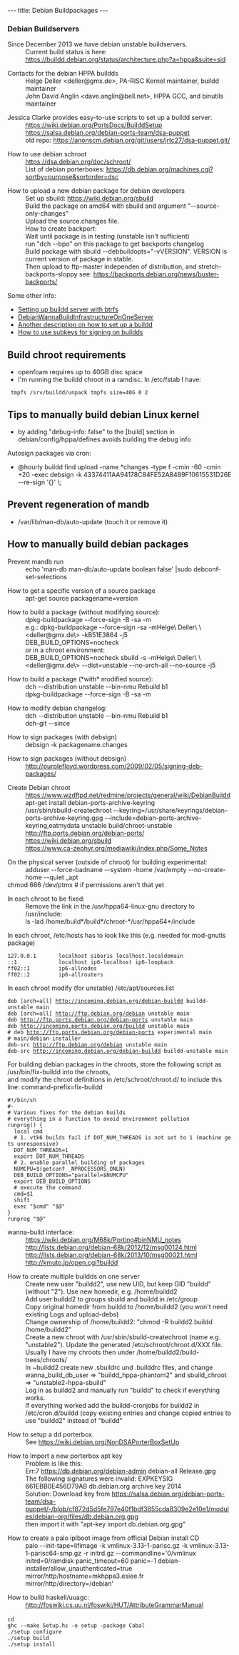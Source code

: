 ---
title: Debian Buildpackages
---

=== Debian Buildservers ===

; Since December 2013 we have debian unstable buildservers.
: Current build status is here: https://buildd.debian.org/status/architecture.php?a=hppa&suite=sid

; Contacts for the debian HPPA buildds
: Helge Deller <deller@gmx.de>, PA-RISC Kernel maintainer, buildd maintainer
: John David Anglin <dave.anglin@bell.net>, HPPA GCC, and binutils maintainer

; Jessica Clarke provides easy-to-use scripts to set up a buildd server:
: https://wiki.debian.org/PortsDocs/BuilddSetup
: https://salsa.debian.org/debian-ports-team/dsa-puppet
: old repo: https://anonscm.debian.org/git/users/jrtc27/dsa-puppet.git/

; How to use debian schroot
: https://dsa.debian.org/doc/schroot/
: List of debian porterboxes: https://db.debian.org/machines.cgi?sortby=purpose&sortorder=dsc

; How to upload a new debian package for debian developers
: Set up sbuild: https://wiki.debian.org/sbuild
: Build the package on amd64 with sbuild and argument "--source-only-changes"
: Upload the source.changes file.
: How to create backport:
: Wait until package is in testing (unstable isn't sufficient)
: run "dch --bpo" on this package to get backports changelog
: Build package with sbuild --debbuildopts="-vVERSION".  VERSION is current version of package in stable.
: Then upload to ftp-master independen of distribution, and stretch-backports-sloppy see: https://backports.debian.org/news/buster-backports/

Some other info:

* [https://lists.debian.org/debian-68k/2013/10/msg00006.html Setting up buildd server with btrfs]
* [https://wiki.debian.org/DebianWannaBuildInfrastructureOnOneServer DebianWannaBuildInfrastructureOnOneServer]
* [https://www.wzdftpd.net/redmine/projects/general/wiki/DebianBuildd Another description on how to set up a buildd]
* [http://blog.cihar.com/archives/2010/09/29/using-pgp-subkeys-signing/ How to use subkeys for signing on buildds]

== Build chroot requirements ==

* openfoam requires up to 40GB disc space
* I'm running the buildd chroot in a ramdisc. In /etc/fstab I have:
  tmpfs /srv/buildd/unpack tmpfs size=40G 0 2

== Tips to manually build debian Linux kernel ==

* by adding "debug-info: false" to the [build] section in debian/config/hppa/defines avoids building the debug info

Autosign packages via cron:
* @hourly  buildd    find upload -name *changes -type f -cmin -60 -cmin +20 -exec debsign -k 43374411AA94178C84FE52A8489F10615531D26E --re-sign '{}' \;

== Prevent regeneration of mandb ==

* /var/lib/man-db/auto-update    (touch it or remove it)

== How to manually build debian packages ==

; Prevent mandb run
: echo 'man-db man-db/auto-update boolean false' |sudo debconf-set-selections

; How to get a specific version of a source package
: apt-get source packagename=version

; How to build a package (without modifying source):
: dpkg-buildpackage --force-sign -B -sa -m<email>
: e.g.: dpkg-buildpackage --force-sign -sa -mHelge\ Deller\ \<deller@gmx.de\> -kB51E3864 -j5
: DEB_BUILD_OPTIONS=nocheck
: or in a chroot environment:
: DEB_BUILD_OPTIONS=nocheck sbuild  -s -mHelge\ Deller\ \<deller@gmx.de\> --dist=unstable --no-arch-all --no-source -j5

; How to build a package (*with* modified source):
: dch --distribution unstable --bin-nmu Rebuild b1
: dpkg-buildpackage --force-sign -B -sa -m<email>

; How to modify debian changelog:
: dch --distribution unstable --bin-nmu Rebuild b1
: dch-git --since <commit_nr> 

; How to sign packages (with debsign)
: debsign -k <key> packagename.changes

; How to sign packages (without debsign)
: http://purplefloyd.wordpress.com/2009/02/05/signing-deb-packages/

; Create Debian chroot
: https://www.wzdftpd.net/redmine/projects/general/wiki/DebianBuildd
: apt-get install debian-ports-archive-keyring
: /usr/sbin/sbuild-createchroot --keyring=/usr/share/keyrings/debian-ports-archive-keyring.gpg --include=debian-ports-archive-keyring,eatmydata unstable build/chroot-unstable http://ftp.ports.debian.org/debian-ports/
: https://wiki.debian.org/sbuild
: https://www.ca-zephyr.org/mediawiki/index.php/Some_Notes

; On the physical server (outside of chroot) for building experimental:
: adduser --force-badname --system -home /var/empty  --no-create-home --quiet _apt
; chmod 666 /dev/ptmx  # if permissions aren't that yet

; In each chroot to be fixed:
: Remove the link in the /usr/hppa64-linux-gnu directory to /usr/include:
: ls -lad /home/build*/build*/chroot-*/usr/hppa64*/include

; In each chroot, /etc/hosts has to look like this (e.g. needed for mod-gnutls package)
 127.0.0.1       localhost sibaris localhost.localdomain
 ::1             localhost ip6-localhost ip6-loopback
 ff02::1         ip6-allnodes
 ff02::2         ip6-allrouters

; In each chroot modify (for unstable) /etc/apt/sources.list
 deb [arch=all] http://incoming.debian.org/debian-buildd buildd-unstable main
 deb [arch=all] http://ftp.debian.org/debian unstable main
 deb http://ftp.ports.debian.org/debian-ports unstable main
 deb http://incoming.ports.debian.org/buildd unstable main
 # deb http://ftp.ports.debian.org/debian-ports experimental main
 # main/debian-installer
 deb-src http://ftp.debian.org/debian unstable main
 deb-src http://incoming.debian.org/debian-buildd buildd-unstable main

; For building debian packages in the chroots, store the following script as /usr/bin/fix-buildd into the chroots, 
; and modify the chroot definitions in /etc/schroot/chroot.d/ to include this line: command-prefix=fix-buildd

 #!/bin/sh
 #-
 # Various fixes for the debian builds
 # everything in a function to avoid environment pollution
 runprog() {
   local cmd
   # 1. vtk6 builds fail if DOT_NUM_THREADS is not set to 1 (machine gets unresponsive)
   DOT_NUM_THREADS=1
   export DOT_NUM_THREADS
   # 2. enable parallel building of packages
   NUMCPU=$(getconf _NPROCESSORS_ONLN)
   DEB_BUILD_OPTIONS="parallel=$NUMCPU"
   export DEB_BUILD_OPTIONS
   # execute the command
   cmd=$1
   shift
   exec "$cmd" "$@"
 }
 runprog "$@"

; wanna-build interface:
: https://wiki.debian.org/M68k/Porting#binNMU_notes
: http://lists.debian.org/debian-68k/2012/12/msg00124.html
: http://lists.debian.org/debian-68k/2013/10/msg00021.html
: http://kmuto.jp/open.cgi?buildd

; How to create multiple buildds on one server
: Create new user "buildd2", use new UID, but keep GID "buildd" (without "2"). Use new homedir, e.g. /home/buildd2
: Add user buildd2 to groups sbuild and buildd in /etc/group  
: Copy original homedir from buildd to /home/buildd2 (you won't need existing Logs and upload-debs)
: Change ownership of /home/buildd2: "chmod -R buildd2.buildd /home/buildd2"
: Create a new chroot with /usr/sbin/sbuild-createchroot (name e.g. "unstable2"). Update the generated /etc/schroot/chroot.d/XXX file. Usually I have my chroots then under /home/buildd2/build-trees/chroots/
: In ~buildd2  create new .sbuildrc und .builddrc files, and change wanna_build_db_user => "buildd_hppa-phantom2" and sbuild_chroot => "unstable2-hppa-sbuild"
: Log in as buildd2 and manually run "buildd" to check if everything works.
: If everything worked add the buildd-cronjobs for buildd2 in /etc/cron.d/buildd (copy existing entries and change copied entries to use "buildd2" instead of "buildd" 

; How to setup a dd porterbox.
: See https://wiki.debian.org/NonDSAPorterBoxSetUp

; How to import a new porterbox apt key
: Problem is like this:
:  Err:7 https://db.debian.org/debian-admin debian-all Release.gpg                                                                                             
:  The following signatures were invalid: EXPKEYSIG 661EBB0E456D79AB db.debian.org archive key 2014
: Solution: Download key from https://salsa.debian.org/debian-ports-team/dsa-puppet/-/blob/cf872d5d5fe797e40f1bdf3855cda8309e2e10e1/modules/debian-org/files/db.debian.org.gpg
: then import it with "apt-key import db.debian.org.gpg"

; How to create a palo iplboot image from official Debian install CD
: palo --init-tape=lifimage -k vmlinux-3.13-1-parisc.gz -k vmlinux-3.13-1-parisc64-smp.gz -r initrd.gz --commandline='0/vmlinux initrd=0/ramdisk panic_timeout=60 panic=-1 debian-installer/allow_unauthenticated=true mirror/http/hostname=mkhppa3.esiee.fr mirror/http/directory=/debian'

; How to build haskell/uuagc:
: http://foswiki.cs.uu.nl/foswiki/HUT/AttributeGrammarManual
 cd <uuagc source directory>
 ghc --make Setup.hs -o setup -package Cabal
 ./setup configure
 ./setup build
 ./setup install